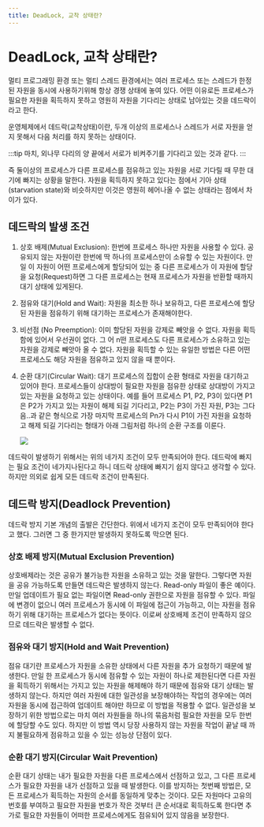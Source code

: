 ```yaml
---
title: DeadLock, 교착 상태란?
---
```



# DeadLock, 교착 상태란?

멀티 프로그래밍 환경 또는 멀티 스레드 환경에서는 여러 프로세스 또는 스레드가 한정된 자원을 동시에 사용하기위해
항상 경쟁 상태에 놓여 있다.
어떤 이유로든 프로세스가 필요한 자원을 획득하지 못하고 영원히 자원을 기다리는 상태로 남아있는 것을 데드락이라고 한다.

운영체제에서 데드락(교착상태)이란, 두개 이상의 프로세스나 스레드가 서로 자원을 얻지 못해서 다음 처리를 하지 못하는 상태이다.

:::tip
마치, 외나무 다리의 양 끝에서 서로가 비켜주기를 기다리고 있는 것과 같다.
:::

즉 둘이상의 프로세스가 다른 프로세스를 점유하고 있는 자원을 서로 기다릴 때 무한 대기에 빠지는 상황을 말한다.
자원을 획득하지 못하고 있다는 점에서 기아 상태(starvation state)와 비슷하지만 이것은 영원히 헤어나올 수 없는 상태라는 점에서 차이가 있다.

## 데드락의 발생 조건

1. 상호 배제(Mutual Exclusion): 한번에 프로세스 하나만 자원을 사용할 수 있다. 공유되지 않는 자원이란
   한번에 딱 하나의 프로세스만이 소유할 수 있는 자원이다. 만일 이 자원이 어떤 프로세스에게 할당되어 있는 중
   다른 프로세스가 이 자원에 할당을 요청(Request)하면 그 다른 프로세스는 현재 프로세스가 자원을 반환할 때까지
   대기 상태에 있게된다.
2. 점유와 대기(Hold and Wait): 자원을 최소한 하나 보유하고, 다른 프로세스에 할당된 자원을 점유하기 위해
   대기하는 프로세스가 존재해야한다.
3. 비선점 (No Preemption): 이미 할당된 자원을 강제로 빼앗을 수 없다. 자원을 획득함에 있어서 우선권이 없다.
   그 어 n떤 프로세스도 다른 프로세스가 소유하고 있는 자원을 강제로 빼앗아 올 수 없다. 자원을 획득할 수 있는 유일한
   방법은 다른 어떤 프로세스도 해당 자원을 점유하고 있지 않을 때 뿐이다.
4. 순환 대기(Circular Wait): 대기 프로세스의 집합이 순환 형태로 자원을 대기하고 있어야 한다. 프로세스들이
   상대방이 필요한 자원을 점유한 상태로 상대방이 가지고 있는 자원을 요청하고 있는 상태이다. 예를 들어 프로세스 P1, P2,
   P3이 있다면 P1은 P2가 가지고 있는 자원이 해제 되길 기다리고, P2는 P3이 가진 자원, P3는 그다음..과 같은 형식으로
   가장 마지막 프로세스의 Pn가 다시 P1이 가진 자원을 요청하고 해제 되길 기다리는 형태가 아래 그림처럼 하나의 순환
   구조를 이룬다.

   <Image src="https://user-images.githubusercontent.com/63354527/229716861-b50f07ca-4e2d-4350-ad6e-4067f9d4406d.png" />

데드락이 발생하기 위해서는 위의 네가지 조건이 모두 만족되어야 한다.
데드락에 빠지는 필요 조건이 네가지나된다고 하니 데드락 상태에 빠지기 쉽지 않다고 생각할 수 있다.
하지만 의외로 쉽게 모든 데드락 조건이 만족된다.

## 데드락 방지(Deadlock Prevention)

데드락 방지 기본 개념의 출발은 간단한다. 위에서 네가지 조건이
모두 만족되어야 한다고 했다. 그러면 그 중 한가지만 발생하지 못하도록 막으면 된다.

### 상호 배제 방지(Mutual Exclusion Prevention)

상호배제라는 것은 공유가 불가능한 자원을 소유하고 있는 것을 말한다. 그렇다면 자원을 공유 가능하도록 만들면
데드락은 발생하지 않는다. Read-only 파일이 좋은 예이다. 만일 업데이트가 필요 없는 파일이면 Read-only
권한으로 자원을 점유할 수 있다. 파일에 변경이 없으니 여러 프로세스가 동시에 이 파일에 접근이 가능하고,
이는 자원을 점유하기 위해 대기하는 프로세스가 없다는 뜻이다. 이로써 상호배제 조건이 만족하지 않으므로 데드락은
발생할 수 없다.

### 점유와 대기 방지(Hold and Wait Prevention)

점유 대기란 프로세스가 자원을 소유한 상태에서 다른 자원을 추가 요청하기 때문에 발생한다. 만일 한 프로세스가
동시에 점유할 수 있는 자원이 하나로 제한된다면 다른 자원을 획득하기 위해서는 가지고 있는 자원을 해제해야 하기 때문에
점유와 대기 상태는 발생하지 않는다. 하지만 여러 자원에 대한 일관성을 보장해야하는 작업의 경우에는 여러 자원을
동시에 접근하여 업데이트 해야만 하므로 이 방법을 적용할 수 없다. 일관성을 보장하기 위한 방법으로는 마치 여러 자원들을
하나의 묶음처럼 필요한 자원을 모두 한번에 할당할 수도 있다. 하지만 이 방법 역시 당장 사용하지 않는 자원을 작업이
끝날 때 까지 불필요하게 점유하고 있을 수 있는 성능상 단점이 있다.

### 순환 대기 방지(Circular Wait Prevention)

순환 대기 상태는 내가 필요한 자원을 다른 프로세스에서 선점하고 있고, 그 다른 프로세스가 필요한 자원을 내가
선점하고 있을 때 발생한다. 이를 방지하는 첫번째 방법은, 모든 프로세스가 획득하는 자원의 순서를 동일하게 맞추는
것이다. 모든 자원마다 고유의 번호를 부여하고 필요한 자원을 번호가 작은 것부터 큰 순서대로 획득하도록 한다면
추가로 필요한 자원들이 어떠한 프로세스에게도 점유되어 있지 않음을 보장한다.
